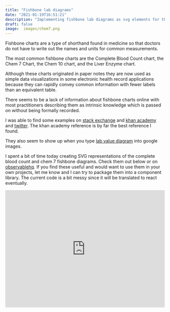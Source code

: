 ```yaml
---
title: "Fishbone lab diagrams"
date: "2021-01-19T16:51:21"
description: "Implementing fishbone lab diagrams as svg elements for the web"
draft: false
image:  images/chem7.png
---
```


Fishbone charts are a type of shorthand found in medicine so that doctors do not have to write out the names and units for common measurements.

The most common fishbone charts are the Complete Blood Count chart, the Chem 7 Chart, the Chem 10 chart, and the Liver Enzyme chart.

Although these charts originated in paper notes they are now used as simple data visualizations in some electronic health record applications because they can rapidly convey common information with fewer labels than an equivalent table.

There seems to be a lack of information about fishbone charts online with most practitioners describing them as intrinsic knowledge which is passed on without being formally recorded.

I was able to find some examples on [stack exchange](https://medicalsciences.stackexchange.com/questions/17847/which-lab-value-skeleton-diagrams-are-used-to-display-results-for-cbc-chemistry) and [khan academy](https://www.khanacademy.org/science/health-and-medicine/lab-values-unit/lab-values/v/introduction-to-lab-values-and-normal-ranges) and [twitter](https://twitter.com/DavidSteensma/status/1280900821639553025). The khan academy reference is by far the best reference I found.

They also seem to show up when you type [lab value diagram](https://www.google.com/search?q=lab+value+diagrams&sxsrf=ALeKk01xpV7Pa_0MJvkjtJ0rWSrprTqZ4Q:1611089189019&source=lnms&tbm=isch&sa=X&ved=2ahUKEwiD7b_27qjuAhXGnuAKHVviAIUQ_AUoAXoECCIQAw&cshid=1611089258669345&biw=2560&bih=1328) into google images.

I spent a bit of time today creating SVG representations of the complete blood count and chem 7 fishbone diagrams. Check them out below or on [observablehq](https://observablehq.com/@lukesmurray/medical-lab-diagrams).
If you find these useful and would want to use them in your own projects, let me know and I can try to package them into a component library.
The current code is a bit messy since it will be translated to react eventually.

<iframe width="100%" height="370" frameborder="0" title="Medical Lab Diagrams"
  src="https://observablehq.com/embed/@lukesmurray/medical-lab-diagrams?cell=chem7Title&cell=chem7&cell=cbcTitle&cell=cbc"></iframe>